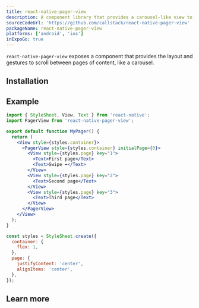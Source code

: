 ```yaml
---
title: react-native-pager-view
description: A component library that provides a carousel-like view to swipe through pages of content.
sourceCodeUrl: 'https://github.com/callstack/react-native-pager-view'
packageName: react-native-pager-view
platforms: ['android', 'ios']
inExpoGo: true
---
```




`react-native-pager-view` exposes a component that provides the layout and gestures to scroll between pages of content, like a carousel.

<ContentSpotlight file="sdk/viewpager.mp4" loop={false} />

## Installation

<APIInstallSection href="https://github.com/callstack/react-native-pager-view#linking" />

## Example

```jsx App.js
import { StyleSheet, View, Text } from 'react-native';
import PagerView from 'react-native-pager-view';

export default function MyPager() {
  return (
    <View style={styles.container}>
      <PagerView style={styles.container} initialPage={0}>
        <View style={styles.page} key="1">
          <Text>First page</Text>
          <Text>Swipe ➡️</Text>
        </View>
        <View style={styles.page} key="2">
          <Text>Second page</Text>
        </View>
        <View style={styles.page} key="3">
          <Text>Third page</Text>
        </View>
      </PagerView>
    </View>
  );
}

const styles = StyleSheet.create({
  container: {
    flex: 1,
  },
  page: {
    justifyContent: 'center',
    alignItems: 'center',
  },
});
```

## Learn more

<BoxLink
  title="Visit official documentation"
  description="Get full information on API and its usage."
  Icon={BookOpen02Icon}
  href="https://github.com/callstack/react-native-pager-view"
/>
